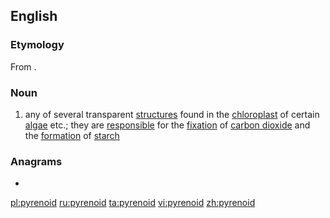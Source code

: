 ==English==

===Etymology===
From {{suffix|pyrene|oid|lang=en}}.

===Noun===
{{wikipedia}}
{{en-noun}}

# {{lb|en|biology}} any of several transparent [[structure]]s found in the [[chloroplast]] of certain [[algae]] etc.; they are [[responsible]] for the [[fixation]] of [[carbon dioxide]] and the [[formation]] of [[starch]]

===Anagrams===
* {{l|en|pyridone}}

[[pl:pyrenoid]]
[[ru:pyrenoid]]
[[ta:pyrenoid]]
[[vi:pyrenoid]]
[[zh:pyrenoid]]